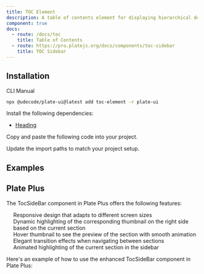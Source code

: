 ```yaml
---
title: TOC Element
description: A table of contents element for displaying hierarchical document structure.
component: true
docs:
  - route: /docs/toc
    title: Table of Contents
  - route: https://pro.platejs.org/docs/components/toc-sidebar
    title: TOC Sidebar
---
```


## Installation

<Tabs defaultValue="cli">

<TabsList>
<TabsTrigger value="cli">CLI</TabsTrigger>
<TabsTrigger value="manual">Manual</TabsTrigger>
</TabsList>
<TabsContent value="cli">

```bash
npx @udecode/plate-ui@latest add toc-element -r plate-ui
```

</TabsContent>

<TabsContent value="manual">

<Steps>

<Step>

Install the following dependencies:

- [Heading](/docs/toc)


</Step>


<Step>

Copy and paste the following code into your project.

</Step>

<ComponentSource src="../../templates/plate-playground-template/src/components/plate-ui/toc-element.tsx" />

<Step>

Update the import paths to match your project setup.

</Step>

</Steps>

</TabsContent>

</Tabs>

## Examples

<ComponentPreview name="playground-demo" id="toc" />

<ComponentSource src="../../templates/plate-playground-template/src/components/plate-ui/toc-element.tsx" />

## Plate Plus
The TocSideBar component in Plate Plus offers the following features:

- Responsive design that adapts to different screen sizes
- Dynamic highlighting of the corresponding thumbnail on the right side based on the current section
- Hover thumbnail to see the preview of the section with smooth animation
- Elegant transition effects when navigating between sections
- Animated highlighting of the current section in the sidebar

Here's an example of how to use the enhanced TocSideBar component in Plate Plus:



<ComponentPreviewPro name="pro-iframe-demo"  id="pro-toc" component="toc" />

